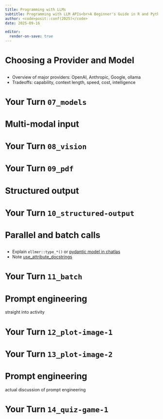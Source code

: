 ```yaml
---
title: Programming with LLMs
subtitle: Programming with LLM APIs<br>A Beginner's Guide in R and Python
author: <code>posit::conf(2025)</code>
date: 2025-09-16

editor:
  render-on-save: true
---
```


# Choosing a Provider and Model

##

- Overview of major providers: OpenAI, Anthropic, Google, ollama
- Tradeoffs: capability, context length, speed, cost, intelligence

# Your Turn `07_models` {.slide-your-turn}

# Multi-modal input

# Your Turn `08_vision` {.slide-your-turn}

# Your Turn `09_pdf` {.slide-your-turn}

# Structured output

# Your Turn `10_structured-output` {.slide-your-turn}

# Parallel and batch calls

##

- Explain `ellmer::type_*()` or [pydantic model in chatlas](https://posit-dev.github.io/chatlas/get-started/structured-data.html)
- Note [use_attribute_docstrings](https://docs.pydantic.dev/latest/api/config/#pydantic.config.ConfigDict.use_attribute_docstrings)

# Your Turn `11_batch` {.slide-your-turn}

# Prompt engineering

straight into activity

# Your Turn `12_plot-image-1` {.slide-your-turn}

# Your Turn `13_plot-image-2` {.slide-your-turn}

# Prompt engineering

actual discussion of prompt engineering

# Your Turn `14_quiz-game-1` {.slide-your-turn}
